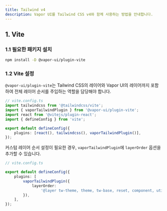 ```yaml
---
title: Tailwind v4
description: Vapor UI를 Tailwind CSS v4와 함께 사용하는 방법을 안내합니다.
---
```


## 1. Vite

### 1.1 필요한 패키지 설치

```bash
npm install -D @vapor-ui/plugin-vite
```

### 1.2 Vite 설정

`@vapor-ui/plugin-vite`는 Tailwind CSS의 레이어와 Vapor UI의 레이어까지 포함하여 전체 레이어 순서를 주입하는 역할을 담당해야 합니다.

```ts
// vite.config.ts
import tailwindcss from '@tailwindcss/vite';
import { vaporTailwindPlugin } from '@vapor-ui/plugin-vite';
import react from '@vitejs/plugin-react';
import { defineConfig } from 'vite';

export default defineConfig({
    plugins: [react(), tailwindcss(), vaporTailwindPlugin()],
});
```

커스텀 레이어 순서 설정이 필요한 경우, `vaporTailwindPlugin`에 `layerOrder` 옵션을 추가할 수 있습니다.

```ts
// vite.config.ts

export default defineConfig({
    plugins: [
        vaporTailwindPlugin({
            layerOrder:
                '@layer tw-theme, theme, tw-base, reset, component, utilities, tw-utilities;',
        }),
    ],
});
```
